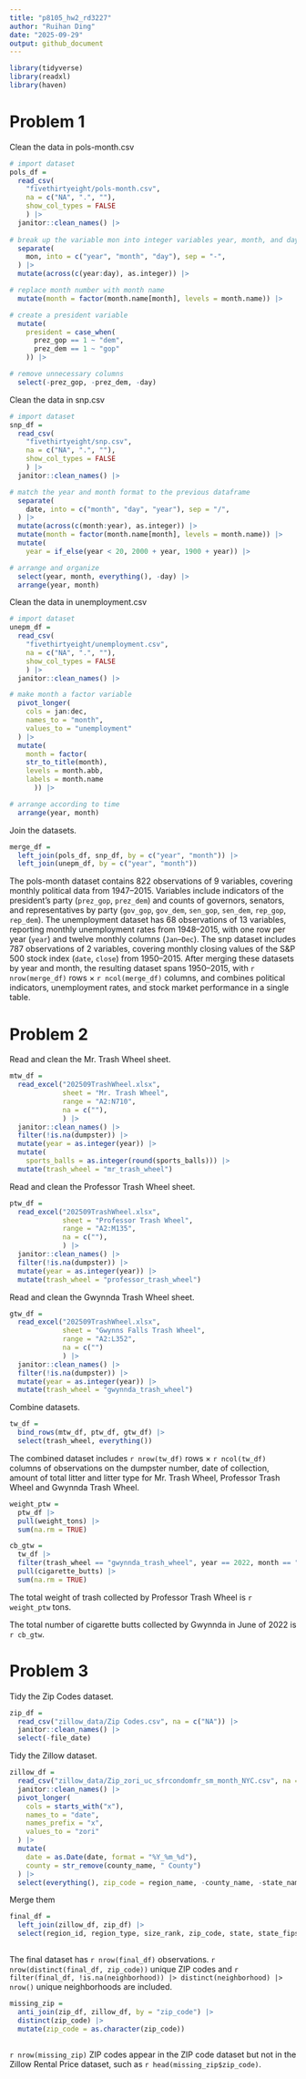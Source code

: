 ```yaml
---
title: "p8105_hw2_rd3227"
author: "Ruihan Ding"
date: "2025-09-29"
output: github_document
---
```


```r
library(tidyverse)
library(readxl)
library(haven)
```

# Problem 1

Clean the data in pols-month.csv

```r
# import dataset
pols_df = 
  read_csv(
    "fivethirtyeight/pols-month.csv", 
    na = c("NA", ".", ""), 
    show_col_types = FALSE
    ) |> 
  janitor::clean_names() |> 
  
# break up the variable mon into integer variables year, month, and day
  separate(
    mon, into = c("year", "month", "day"), sep = "-",
  ) |> 
  mutate(across(c(year:day), as.integer)) |> 

# replace month number with month name
  mutate(month = factor(month.name[month], levels = month.name)) |> 

# create a president variable
  mutate(
    president = case_when(
      prez_gop == 1 ~ "dem",
      prez_dem == 1 ~ "gop"
    )) |> 

# remove unnecessary columns
  select(-prez_gop, -prez_dem, -day)

```

Clean the data in snp.csv

```r
# import dataset
snp_df = 
  read_csv(
    "fivethirtyeight/snp.csv", 
    na = c("NA", ".", ""),
    show_col_types = FALSE
    ) |> 
  janitor::clean_names() |> 

# match the year and month format to the previous dataframe
  separate(
    date, into = c("month", "day", "year"), sep = "/",
  ) |> 
  mutate(across(c(month:year), as.integer)) |> 
  mutate(month = factor(month.name[month], levels = month.name)) |> 
  mutate(
    year = if_else(year < 20, 2000 + year, 1900 + year)) |> 

# arrange and organize
  select(year, month, everything(), -day) |> 
  arrange(year, month)

```

Clean the data in unemployment.csv

```r
# import dataset
unepm_df = 
  read_csv(
    "fivethirtyeight/unemployment.csv", 
    na = c("NA", ".", ""),
    show_col_types = FALSE
    ) |> 
  janitor::clean_names() |> 

# make month a factor variable
  pivot_longer(
    cols = jan:dec,
    names_to = "month",
    values_to = "unemployment"
  ) |> 
  mutate(
    month = factor(
    str_to_title(month), 
    levels = month.abb,
    labels = month.name
      )) |> 

# arrange according to time
  arrange(year, month) 

```

Join the datasets.

```r
merge_df = 
  left_join(pols_df, snp_df, by = c("year", "month")) |> 
  left_join(unepm_df, by = c("year", "month"))

```

The pols-month dataset contains 822 observations of 9 variables, covering monthly political data from 1947–2015. Variables include indicators of the president’s party (`prez_gop`, `prez_dem`) and counts of governors, senators, and representatives by party (`gov_gop`, `gov_dem`, `sen_gop`, `sen_dem`, `rep_gop`, `rep_dem`). The unemployment dataset has 68 observations of 13 variables, reporting monthly unemployment rates from 1948–2015, with one row per year (`year`) and twelve monthly columns (`Jan`–`Dec`). The snp dataset includes 787 observations of 2 variables, covering monthly closing values of the S&P 500 stock index (`date`, `close`) from 1950–2015. After merging these datasets by year and month, the resulting dataset spans 1950–2015, with `r nrow(merge_df)` rows × `r ncol(merge_df)` columns, and combines political indicators, unemployment rates, and stock market performance in a single table.

# Problem 2

Read and clean the Mr. Trash Wheel sheet.

```r
mtw_df = 
  read_excel("202509TrashWheel.xlsx", 
             sheet = "Mr. Trash Wheel", 
             range = "A2:N710", 
             na = c(""),
             ) |> 
  janitor::clean_names() |> 
  filter(!is.na(dumpster)) |> 
  mutate(year = as.integer(year)) |>
  mutate(
    sports_balls = as.integer(round(sports_balls))) |> 
  mutate(trash_wheel = "mr_trash_wheel")

```

Read and clean the Professor Trash Wheel sheet.

```r
ptw_df = 
  read_excel("202509TrashWheel.xlsx", 
             sheet = "Professor Trash Wheel", 
             range = "A2:M135", 
             na = c(""),
             ) |> 
  janitor::clean_names() |> 
  filter(!is.na(dumpster)) |> 
  mutate(year = as.integer(year)) |>
  mutate(trash_wheel = "professor_trash_wheel")

```

Read and clean the Gwynnda Trash Wheel sheet.

```r
gtw_df = 
  read_excel("202509TrashWheel.xlsx", 
             sheet = "Gwynns Falls Trash Wheel", 
             range = "A2:L352", 
             na = c("")
             ) |> 
  janitor::clean_names() |> 
  filter(!is.na(dumpster)) |> 
  mutate(year = as.integer(year)) |>
  mutate(trash_wheel = "gwynnda_trash_wheel")

```

Combine datasets.

```r
tw_df =
  bind_rows(mtw_df, ptw_df, gtw_df) |> 
  select(trash_wheel, everything())

```

The combined dataset includes `r nrow(tw_df)` rows × `r ncol(tw_df)` columns of observations on the dumpster number, date of collection, amount of total litter and litter type for Mr. Trash Wheel, Professor Trash Wheel and Gwynnda Trash Wheel.  

```r
weight_ptw = 
  ptw_df |> 
  pull(weight_tons) |>
  sum(na.rm = TRUE)

cb_gtw = 
  tw_df |>
  filter(trash_wheel == "gwynnda_trash_wheel", year == 2022, month == "June") |>
  pull(cigarette_butts) |> 
  sum(na.rm = TRUE)

```

The total weight of trash collected by Professor Trash Wheel is `r weight_ptw` tons.

The total number of cigarette butts collected by Gwynnda in June of 2022 is `r cb_gtw`.

# Problem 3

Tidy the Zip Codes dataset.

```r
zip_df = 
  read_csv("zillow_data/Zip Codes.csv", na = c("NA")) |> 
  janitor::clean_names() |> 
  select(-file_date)

```

Tidy the Zillow dataset.

```r
zillow_df = 
  read_csv("zillow_data/Zip_zori_uc_sfrcondomfr_sm_month_NYC.csv", na = c("NA")) |> 
  janitor::clean_names() |> 
  pivot_longer(
    cols = starts_with("x"),
    names_to = "date",
    names_prefix = "x",
    values_to = "zori"
  ) |> 
  mutate(
    date = as.Date(date, format = "%Y_%m_%d"),
    county = str_remove(county_name, " County")
  ) |> 
  select(everything(), zip_code = region_name, -county_name, -state_name)

```

Merge them

```r
final_df = 
  left_join(zillow_df, zip_df) |> 
  select(region_id, region_type, size_rank, zip_code, state, state_fips, city, county, county_fips, county_code, neighborhood, metro, date, zori)
  
```

The final dataset has `r nrow(final_df)` observations. `r nrow(distinct(final_df, zip_code))` unique ZIP codes and `r filter(final_df, !is.na(neighborhood)) |> distinct(neighborhood) |> nrow()` unique neighborhoods are included.

```r
missing_zip = 
  anti_join(zip_df, zillow_df, by = "zip_code") |> 
  distinct(zip_code) |> 
  mutate(zip_code = as.character(zip_code))
  
```

`r nrow(missing_zip)` ZIP codes appear in the ZIP code dataset but not in the Zillow Rental Price dataset, such as `r head(missing_zip$zip_code)`.






